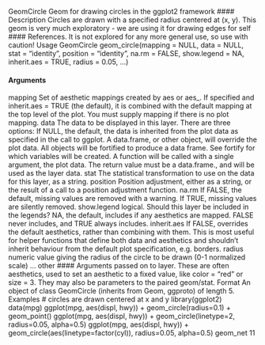
GeomCircle Geom for drawing circles in the ggplot2 framework
#### Description
Circles are drawn with a specified radius centered at (x, y). This geom is very much exploratory -
we are using it for drawing edges for self #### References. It is not explored for any more general use, so
use with caution!
Usage
GeomCircle
geom_circle(mapping = NULL, data = NULL, stat = "identity",
position = "identity", na.rm = FALSE, show.legend = NA,
inherit.aes = TRUE, radius = 0.05, ...)

#### Arguments
mapping Set of aesthetic mappings created by aes or aes_. If specified and inherit.aes = TRUE
(the default), it is combined with the default mapping at the top level of the plot.
You must supply mapping if there is no plot mapping.
data The data to be displayed in this layer. There are three options:
If NULL, the default, the data is inherited from the plot data as specified in the
call to ggplot.
A data.frame, or other object, will override the plot data. All objects will
be fortified to produce a data frame. See fortify for which variables will be
created.
A function will be called with a single argument, the plot data. The return
value must be a data.frame., and will be used as the layer data.
stat The statistical transformation to use on the data for this layer, as a string.
position Position adjustment, either as a string, or the result of a call to a position adjustment function.
na.rm If FALSE, the default, missing values are removed with a warning. If TRUE,
missing values are silently removed.
show.legend logical. Should this layer be included in the legends? NA, the default, includes if
any aesthetics are mapped. FALSE never includes, and TRUE always includes.
inherit.aes If FALSE, overrides the default aesthetics, rather than combining with them.
This is most useful for helper functions that define both data and aesthetics and
shouldn’t inherit behaviour from the default plot specification, e.g. borders.
radius numeric value giving the radius of the circle to be drawn (0-1 normalized scale)
... other #### Arguments passed on to layer. These are often aesthetics, used to set an
aesthetic to a fixed value, like color = "red" or size = 3. They may also be
parameters to the paired geom/stat.
Format
An object of class GeomCircle (inherits from Geom, ggproto) of length 5.
Examples
# circles are drawn centered at x and y
library(ggplot2)
data(mpg)
ggplot(mpg, aes(displ, hwy)) + geom_circle(radius=0.1) + geom_point()
ggplot(mpg, aes(displ, hwy)) + geom_circle(linetype=2, radius=0.05, alpha=0.5)
ggplot(mpg, aes(displ, hwy)) + geom_circle(aes(linetype=factor(cyl)), radius=0.05, alpha=0.5)
geom_net 11
